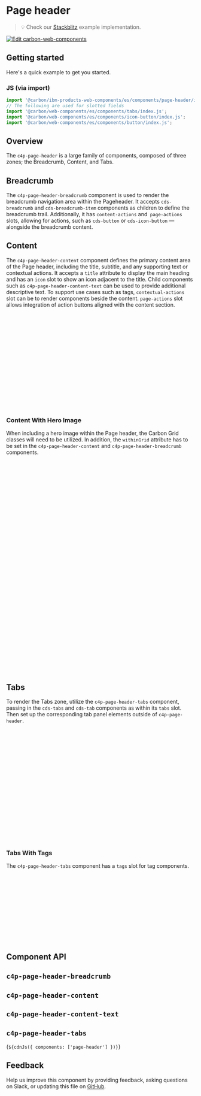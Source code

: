 
<Meta of={PageHeaderStories} />

# Page header

> 💡 Check our
> [Stackblitz](https://stackblitz.com/github/carbon-design-system/ibm-products/tree/main/packages/ibm-products-web-components/examples/page-header)
> example implementation.

[![Edit carbon-web-components](https://developer.stackblitz.com/img/open_in_stackblitz.svg)](https://stackblitz.com/github/carbon-design-system/ibm-products/tree/main/packages/ibm-products-web-components/examples/page-header)

## Getting started

Here's a quick example to get you started.

### JS (via import)

```javascript
import '@carbon/ibm-products-web-components/es/components/page-header/index.js';
// The following are used for slotted fields
import '@carbon/web-components/es/components/tabs/index.js';
import '@carbon/web-components/es/components/icon-button/index.js';
import '@carbon/web-components/es/components/button/index.js';
```

## Overview

The `c4p-page-header` is a large family of components, composed of three zones; the Breadcrumb, Content, and Tabs.

<Canvas of={PageHeaderStories.Default} />

## Breadcrumb

The `c4p-page-header-breadcrumb` component is used to render the breadcrumb navigation area within the Pageheader.
It accepts `cds-breadcrumb` and `cds-breadcrumb-item` components as children to define the breadcrumb trail. Additionally, it has
`content-actions` and` page-actions` slots, allowing for actions, such as `cds-button` or `cds-icon-button` — alongside
the breadcrumb content.

## Content

<Canvas of={PageHeaderStories.ContentWithContextualActionsAndPageActions} />

The `c4p-page-header-content` component defines the primary content area of the Page header, including the title, subtitle, and
any supporting text or contextual actions. It accepts a `title` attribute to display the main heading and has an `icon` slot
to show an icon adjacent to the title. Child components such as `c4p-page-header-content-text` can be used to provide additional descriptive text.
To support use cases such as tags, `contextual-actions` slot can be to render components beside the content.
`page-actions` slot allows integration of action buttons aligned with the content section.

```html
<c4p-page-header>
  <c4p-page-header-breadcrumb>...</c4p-page-header-breadcrumb>
  <c4p-page-header-content
    title="Title">
    <div slot="contextual-actions">
      <cds-tag type="blue" size="lg">Tag</cds-tag>
    </div>
    <div slot="page-actions">
      <cds-button size="md"
        >Primary action ${Add16({ slot: 'icon' })}</cds-button
      >
    </div>
    <c4p-page-header-content-text subtitle="Subtitle">
      Content text.
    </c4p-page-header-content-text>
  </c4p-page-header-content>
</c4p-page-header>
```

### Content With Hero Image

<Canvas of={PageHeaderStories.ContentWithHeroImage} />

When including a hero image within the Page header, the Carbon Grid classes will need to be utilized. In addition,
the `withinGrid` attribute has to be set in the `c4p-page-header-content` and `c4p-page-header-breadcrumb` components.

```css
@use '@carbon/grid';

// Emit css-grid styles
@include grid.css-grid();
```

```html
<c4p-page-header>
  <div class="cds--css-grid">
    <div class="cds--sm:col-span-4 cds--md:col-span-4 cds--lg:col-span-8 cds--css-grid-column">
      <c4p-page-header-breadcrumb within-grid border=false>...</c4p-page-header-breadcrumb>
      <c4p-page-header-content
        within-grid
        title="Title"
        >
        ...
      </c4p-page-header-content>
      </div>
      <div class="cds--sm:col-span-0 cds--md:col-span-4 cds--lg:col-span-8 cds--css-grid-column">
        <c4p-page-header-hero-image>
          <picture>
            <source
              srcset="..."
              media=${`(min-width: ${breakpoints.lg.width})`}
            ></source>
            <source
              srcset="..."
              media=${`(max-width: ${breakpoints.lg.width})`}
            ></source>
            <img
              src="..."
              alt="a default image"
              style="max-width:100%;height:auto"
            />
          </picture>
        </c4p-page-header-hero-image>
      </div>
    </div>
  </div>
</c4p-page-header>
```

## Tabs

To render the Tabs zone, utilize the `c4p-page-header-tabs` component, passing in the `cds-tabs` and `cds-tab` components
as within its `tabs` slot. Then set up the corresponding tab panel elements outside of `c4p-page-header`.

```html
<c4p-page-header>
  <c4p-page-header-breadcrumb>...</c4p-page-header-breadcrumb>
  <c4p-page-header-content>
    ...
  </c4p-page-header-content>
  <c4p-page-header-tabs>
    <cds-tabs slot="tabs" value="tab-1">
      <cds-tab id="tab-1" target="tab-panel-1" value="tab-1"
        >Tab 1</cds-tab>
      <cds-tab id="tab-2" target="tab-panel-2" value="tab-2"
        >Tab 2</cds-tab>
    </cds-tabs>
  </c4p-page-header-tabs>
</c4p-page-header>
<div id="tab-panel-1" role="tabpanel" aria-labelledby="tab-1" hidden>
  Tab Panel 1
</div>
<div id="tab-panel-2" role="tabpanel" aria-labelledby="tab-2" hidden>
  Tab Panel 2
</div>
```

### Tabs With Tags

<Canvas of={PageHeaderStories.TabBarWithTabsAndTags} />

The `c4p-page-header-tabs` component has a `tags` slot for tag components.

```html
<c4p-page-header>
  <c4p-page-header-breadcrumb>...</c4p-page-header-breadcrumb>
  <c4p-page-header-content>
    ...
  </c4p-page-header-content>
  <c4p-page-header-tabs>
    ...
    <div slot='tags'>
      <cds-tag type='blue' size='md'>Tag</cds-tag>
    </div>
  </c4p-page-header-tabs>
</c4p-page-header>
```

## Component API

<ArgTypes of="c4p-page-header" />

## `c4p-page-header-breadcrumb`

<ArgTypes of="c4p-page-header-breadcrumb" />

## `c4p-page-header-content`

<ArgTypes of="c4p-page-header-content" />

## `c4p-page-header-content-text`

<ArgTypes of="c4p-page-header-content-text" />

## `c4p-page-header-tabs`

<ArgTypes of="c4p-page-header-tabs" />

<Markdown>{`${cdnJs({ components: ['page-header'] })}`}</Markdown>

## Feedback

Help us improve this component by providing feedback, asking questions on Slack,
or updating this file on
[GitHub](https://github.com/carbon-design-system/carbon/edit/main/packages/web-components/src/components/page-header/page-header.mdx).
